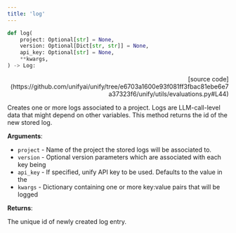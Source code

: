 ```yaml
---
title: 'log'
---
```


```python
def log(
    project: Optional[str] = None,
    version: Optional[Dict[str, str]] = None,
    api_key: Optional[str] = None,
    **kwargs,
) -> Log:
```

<p align="right">[source code](https://github.com/unifyai/unify/tree/e6703a1600e93f081ff3fbac81ebe6e7a37323f6/unify/utils/evaluations.py#L44)</p>

Creates one or more logs associated to a project. Logs are LLM-call-level data
that might depend on other variables. This method returns the id of the new
stored log.

**Arguments**:

- `project` - Name of the project the stored logs will be associated to.
- `version` - Optional version parameters which are associated with each key being
- `api_key` - If specified, unify API key to be used. Defaults to the value in the
- `kwargs` - Dictionary containing one or more key:value pairs that will be logged



**Returns**:

The unique id of newly created log entry.